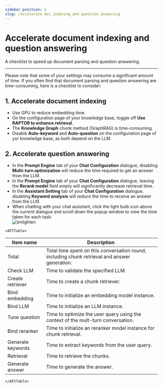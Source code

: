 ```yaml
---
sidebar_position: 2
slug: /accelerate_doc_indexing_and_question_answering
---
```


# Accelerate document indexing and question answering

A checklist to speed up document parsing and question answering.

---

Please note that some of your settings may consume a significant amount of time. If you often find that document parsing and question answering are time-consuming, here is a checklist to consider:

## 1. Accelerate document indexing

- Use GPU to reduce embedding time.
- On the configuration page of your knowledge base, toggle off **Use RAPTOR to enhance retrieval**.
- The **Knowledge Graph** chunk method (GraphRAG) is time-consuming.
- Disable **Auto-keyword** and **Auto-question** on the configuration page of yor knowledge base, as both depend on the LLM.

## 2. Accelerate question answering

- In the **Prompt Engine** tab of your **Chat Configuration** dialogue, disabling **Multi-turn optimization** will reduce the time required to get an answer from the LLM.
- In the **Prompt Engine** tab of your **Chat Configuration** dialogue, leaving the **Rerank model** field empty will significantly decrease retrieval time.
- In the **Assistant Setting** tab of your **Chat Configuration** dialogue, disabling **Keyword analysis** will reduce the time to receive an answer from the LLM.
- When chatting with your chat assistant, click the light bulb icon above the *current* dialogue and scroll down the popup window to view the time taken for each task:  
   ![enlighten](https://github.com/user-attachments/assets/fedfa2ee-21a7-451b-be66-20125619923c)  


```mdx-code-block
<APITable>
```

| Item name         | Description                                                  |
| ----------------- | ------------------------------------------------------------ |
| Total             | Total time spent on this conversation round, including chunk retrieval and answer generation. |
| Check LLM         | Time to validate the specified LLM.                          |
| Create retriever  | Time to create a chunk retriever.                            |
| Bind embedding    | Time to initialize an embedding model instance.              |
| Bind LLM          | Time to initialize an LLM instance.                           |
| Tune question     | Time to optimize the user query using the context of the mult-turn conversation. |
| Bind reranker     | Time to initialize an reranker model instance for chunk retrieval. |
| Generate keywords | Time to extract keywords from the user query.                |
| Retrieval         | Time to retrieve the chunks.                                 |
| Generate answer   | Time to generate the answer.                                 |

```mdx-code-block
</APITable>
```
